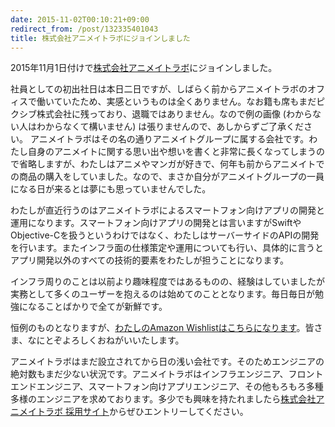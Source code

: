 ```yaml
---
date: 2015-11-02T00:10:21+09:00
redirect_from: /post/132335401043
title: 株式会社アニメイトラボにジョインしました
---
```


2015年11月1日付けで[株式会社アニメイトラボ](http://www.animatelab.com/)にジョインしました。

社員としての初出社日は本日二日ですが、しばらく前からアニメイトラボのオフィスで働いていたため、実感というものは全くありません。なお籍も席もまだピクシブ株式会社に残っており、退職ではありません。なので例の画像 (わからない人はわからなくて構いません) は張りませんので、あしからずご了承ください。
アニメイトラボはその名の通りアニメイトグループに属する会社です。わたし自身のアニメイトに関する思い出や想いを書くと非常に長くなってしまうので省略しますが、わたしはアニメやマンガが好きで、何年も前からアニメイトでの商品の購入をしていました。なので、まさか自分がアニメイトグループの一員になる日が来るとは夢にも思っていませんでした。

わたしが直近行うのはアニメイトラボによるスマートフォン向けアプリの開発と運用になります。スマートフォン向けアプリの開発とは言いますがSwiftやObjective-Cを扱うというわけではなく、わたしはサーバーサイドのAPIの開発を行います。またインフラ面の仕様策定や運用についても行い、具体的に言うとアプリ開発以外のすべての技術的要素をわたしが担うことになります。

インフラ周りのことは以前より趣味程度ではあるものの、経験はしていましたが実務として多くのユーザーを抱えるのは始めてのこととなります。毎日毎日が勉強になることばかりで全てが新鮮です。

恒例のものとなりますが、[わたしのAmazon Wishlistはこちらになります](http://www.amazon.co.jp/registry/wishlist/14KAT3ETAIW29)。皆さま、なにとぞよろしくおねがいいたします。

アニメイトラボはまだ設立されてから日の浅い会社です。そのためエンジニアの絶対数もまだ少ない状況です。アニメイトラボはインフラエンジニア、フロントエンドエンジニア、スマートフォン向けアプリエンジニア、その他もろもろ多種多様のエンジニアを求めております。多少でも興味を持たれましたら[株式会社アニメイトラボ 採用サイト](https://recruit.animatelab.com/)からぜひエントリーしてください。
